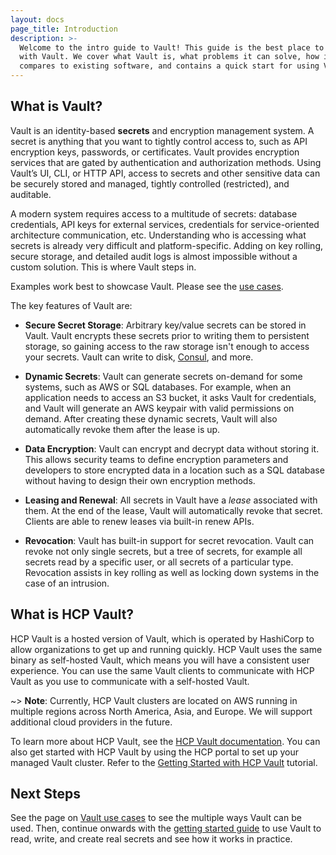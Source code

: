 ```yaml
---
layout: docs
page_title: Introduction
description: >-
  Welcome to the intro guide to Vault! This guide is the best place to start
  with Vault. We cover what Vault is, what problems it can solve, how it
  compares to existing software, and contains a quick start for using Vault.
---
```


## What is Vault?

Vault is an identity-based **secrets** and encryption management system. A secret is anything that you want to tightly control access to, such as API encryption keys, passwords, or certificates. Vault provides encryption services that are gated by authentication and authorization methods. Using Vault’s UI, CLI, or HTTP API, access to secrets and other sensitive data can be securely stored and managed, tightly controlled (restricted), and auditable.

A modern system requires access to a multitude of secrets: database credentials,
API keys for external services, credentials for service-oriented architecture
communication, etc. Understanding who is accessing what secrets is already very
difficult and platform-specific. Adding on key rolling, secure storage, and
detailed audit logs is almost impossible without a custom solution. This is
where Vault steps in.

Examples work best to showcase Vault. Please see the
[use cases](/vault/docs/use-cases).

The key features of Vault are:

- **Secure Secret Storage**: Arbitrary key/value secrets can be stored
  in Vault. Vault encrypts these secrets prior to writing them to persistent
  storage, so gaining access to the raw storage isn't enough to access
  your secrets. Vault can write to disk, [Consul](https://www.consul.io),
  and more.

- **Dynamic Secrets**: Vault can generate secrets on-demand for some
  systems, such as AWS or SQL databases. For example, when an application
  needs to access an S3 bucket, it asks Vault for credentials, and Vault
  will generate an AWS keypair with valid permissions on demand. After
  creating these dynamic secrets, Vault will also automatically revoke them
  after the lease is up.

- **Data Encryption**: Vault can encrypt and decrypt data without storing
  it. This allows security teams to define encryption parameters and
  developers to store encrypted data in a location such as a SQL database
  without having to design their own encryption methods.

- **Leasing and Renewal**: All secrets in Vault have a _lease_ associated
  with them. At the end of the lease, Vault will automatically revoke that
  secret. Clients are able to renew leases via built-in renew APIs.

- **Revocation**: Vault has built-in support for secret revocation. Vault
  can revoke not only single secrets, but a tree of secrets, for example
  all secrets read by a specific user, or all secrets of a particular type.
  Revocation assists in key rolling as well as locking down systems in the
  case of an intrusion.

## What is HCP Vault?

HCP Vault is a hosted version of Vault, which is operated by HashiCorp to allow organizations to get up and running quickly. HCP Vault uses the same binary as self-hosted Vault, which means you will have a consistent user experience. You can use the same Vault clients to communicate with HCP Vault as you use to communicate with a self-hosted Vault.

~> **Note**: Currently, HCP Vault clusters are located on AWS running in multiple regions across North America, Asia, and Europe. We will support additional cloud providers in the future.

To learn more about HCP Vault, see the [HCP Vault documentation](https://cloud.hashicorp.com/docs/vault). You can also get started with HCP Vault by using the HCP portal to set up your managed Vault cluster. Refer to the [Getting Started with HCP Vault](https://learn.hashicorp.com/collections/vault/cloud) tutorial.

## Next Steps

See the page on [Vault use cases](/vault/docs/use-cases) to see the multiple ways
Vault can be used. Then, continue onwards with the [getting started
guide](https://learn.hashicorp.com/vault/getting-started/install) to use Vault
to read, write, and create real secrets and see how it works in practice.
